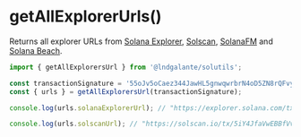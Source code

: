 
# getAllExplorerUrls()

Returns all explorer URLs from [Solana Explorer](https://explorer.solana.com), [Solscan](https://solscan.io), [SolanaFM](https://solana.fm) and [Solana Beach](https://solanabeach.io).

```typescript
import { getAllExplorersUrl } from '@lndgalante/solutils';

const transactionSignature = '55oJv5oCaez344JawHL5gnwqwrbrN4oD5ZN8rQFvyRSWzwXTTe178QG7KK9cR2wFkwecEca3V5vdbFexFG1ayECm';
const { urls } = getAllExplorersUrl(transactionSignature);

console.log(urls.solanaExplorerUrl); // "https://explorer.solana.com/tx/5iY4JfaVwEBBfVvhrBqqWc3F75xqM32wiEzdwSRzFnddqBTLiErPJr2XsqgfdTQkr92ygW4duSWCjLAomCnTdu3a?cluster=mainnet-beta"

console.log(urls.solscanUrl); // "https://solscan.io/tx/5iY4JfaVwEBBfVvhrBqqWc3F75xqM32wiEzdwSRzFnddqBTLiErPJr2XsqgfdTQkr92ygW4duSWCjLAomCnTdu3a?cluster=mainnet-beta"
```
